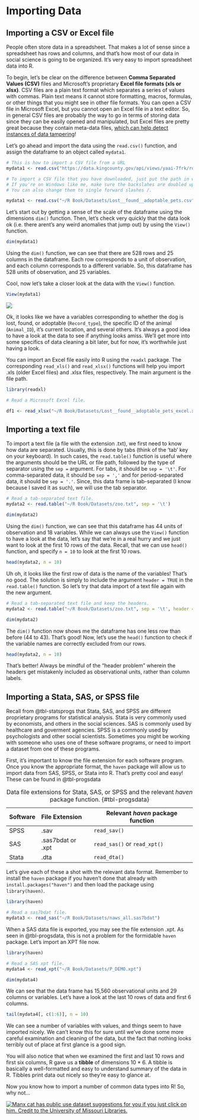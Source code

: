 # Importing Data {#sec-dataimp}

## Importing a CSV or Excel file

People often store data in a spreadsheet. That makes a lot of sense since a spreadsheet has rows and columns, and that's how most of our data in social science is going to be organized. It's very easy to import spreadsheet data into R.

To begin, let's be clear on the difference between **Comma Separated Values (CSV)** files and Microsoft's proprietary **Excel file formats (xls or xlsx)**. CSV files are a plain text format which separates a series of values with commas. Plain text means it cannot store formatting, macros, formulas, or other things that you might see in other file formats. You can open a CSV file in Microsoft Excel, but you cannot open an Excel file in a text editor. So, in general CSV files are probably the way to go in terms of storing data since they can be easily opened and manipulated, but Excel files are pretty great because they contain meta-data files, [which can help detect instances of data tampering](https://datacolada.org/109)!

Let's go ahead and import the data using the `read.csv()` function, and assign the dataframe to an object called `mydata1`.

```{r, eval = T, message=F, warning=F}

# This is how to import a CSV file from a URL
mydata1 <- read.csv("https://data.kingcounty.gov/api/views/yaai-7frk/rows.csv?accessType=DOWNLOAD")

# To import a CSV file that you have downloaded, just put the path in where the URL went above. 
# If you're on Windows like me, make sure the backslahes are doubled up like this \\. 
# You can also change them to single forward slashes /. 

mydata1 <- read.csv("~/R Book/Datasets/Lost__found__adoptable_pets.csv")

```

Let's start out by getting a sense of the scale of the dataframe using the dimensions `dim()` function. Then, let's check very quickly that the data look ok (i.e. there arent's any weird anomalies that jump out) by using the `View()` function.

```{r}
dim(mydata1)
```

Using the `dim()` function, we can see that there are 528 rows and 25 columns in the dataframe. Each row corresponds to a unit of observation, and each column corresponds to a different variable. So, this dataframe has 528 units of observation, and 25 variables.

Cool, now let's take a closer look at the data with the `View()` function.

```{r, eval = FALSE}
View(mydata1)
```

![](/Images/dogsdf.png)

Ok, it looks like we have a variables corresponding to whether the dog is lost, found, or adoptable (`Record_type`), the specific ID of the animal (`Animal_ID`), it's current location, and several others. It's always a good idea to have a look at the data to see if anything looks amiss. We'll get more into some specifics of data cleaning a bit later, but for now, it's worthwhile just having a look.

You can import an Excel file easily into R using the `readxl` package. The corresponding `read_xls()` and `read_xlsx()` functions will help you import .xls (older Excel files) and .xlsx files, respectively. The main argument is the file path.

```{r, warning = F, message = F}

library(readxl)

# Read a Microsoft Excel file.

df1 <- read_xlsx("~/R Book/Datasets/Lost__found__adoptable_pets_excel.xlsx")

```

## Importing a text file

To import a text file (a file with the extension .txt), we first need to know how data are separated. Usually, this is done by tabs (think of the 'tab' key on your keyboard). In such cases, the `read.table()` function is useful where the arguments should be the URL or file path, followed by the type of separator using the `sep =` argument. For tabs, it should be `sep = '\t'`. For comma-separated data, it should be `sep = ','` and for period-separated data, it should be `sep = '.'`. Since, this data frame is tab-separated (I know because I saved it as such), we will use the tab separator.

```{r, warning = F, message = F}

# Read a tab-separated text file.
mydata2 <- read.table("~/R Book/Datasets/zoo.txt", sep = '\t')

dim(mydata2)
```

Using the `dim()` function, we can see that this dataframe has 44 units of observation and 18 variables. While we can always use the `View()` function to have a look at the data, let's say that we're in a real hurry and we just want to look at the first 10 rows of the data. Recall, that we can use `head()` function, and specify `n = 10` to look at the first 10 rows.

```{r}

head(mydata2, n = 10)
```

Uh oh, it looks like the first row of data is the name of the variables! That's no good. The solution is simply to include the argument `header = TRUE` in the `read.table()` function. So let's try that data import of a text file again with the new argument.

```{r, warning = F, message = F}

# Read a tab-separated text file and keep the headers.
mydata2 <- read.table("~/R Book/Datasets/zoo.txt", sep = '\t', header = TRUE)

dim(mydata2)
```

The `dim()` function now shows me the dataframe has one less row than before (44 to 43). That's good! Now, let's use the `head()` function to check if the variable names are correctly excluded from our rows.

```{r}
head(mydata2, n = 10)
```

That's better! Always be mindful of the "header problem" wherein the headers get mistakenly included as observational units, rather than column labels.

## Importing a Stata, SAS, or SPSS file

Recall from @tbl-statsprogs that Stata, SAS, and SPSS are different proprietary programs for statistical analysis. Stata is very commonly used by economists, and others in the social sciences. SAS is commonly used by healthcare and goverment agencies. SPSS is a commonly used by psychologists and other social scientists. Sometimes you might be working with someone who uses one of these software programs, or need to import a dataset from one of these programs.

First, it's important to know the file extension for each software program. Once you know the appropriate format, the `haven` package will allow us to import data from SAS, SPSS, or Stata into R. That's pretty cool and easy! These can be found in @tbl-progsdata

| Software | File Extension    | Relevant *haven* package function |
|----------|:------------------|-----------------------------------|
| SPSS     | .sav              | `read_sav()`                      |
| SAS      | .sas7bdat or .xpt | `read_sas()` or `read_xpt()`      |
| Stata    | .dta              | `read_dta()`                      |

: Data file extensions for Stata, SAS, or SPSS and the relevant *haven* package function. {#tbl-progsdata}

Let's give each of these a shot with the relevant data format. Remember to install the `haven` package if you haven't done that already with `install.packages("haven")` and then load the package using `library(haven)`.

```{r, warning = FALSE, message = FALSE, eval = FALSE}
library(haven)

# Read a sas7bdat file.
mydata3 <- read_sas("~/R Book/Datasets/naws_all.sas7bdat")


```

When a SAS data file is exported, you may see the file extension .xpt. As seen in @tbl-progsdata, this is not a problem for the formidable `haven` package. Let's import an XPT file now.

```{r, warning = FALSE, message = FALSE}
library(haven)

# Read a SAS xpt file.
mydata4 <- read_xpt("~/R Book/Datasets/P_DEMO.xpt")

dim(mydata4)
```

We can see that the data frame has 15,560 observational units and 29 columns or variables. Let's have a look at the last 10 rows of data and first 6 columns.

```{r}
tail(mydata4[, c(1:6)], n = 10)
```

We can see a number of variables with values, and things seem to have imported nicely. We can't know this for sure until we've done some more careful examination and cleaning of the data, but the fact that nothing looks terribly out of place at first glance is a good sign.

You will also notice that when we examined the first and last 10 rows and first six columns, R gave us a **tibble** of dimensions 10 \* 6. A tibble is basically a well-formatted and easy to understand summary of the data in R. Tibbles print data out nicely so they're easy to glance at.

Now you know how to import a number of common data types into R! So, why not...

[![Manx cat has public use dataset suggestions for you if you just click on him. Credit to the University of Missouri Libraries.](/Images/manx2.png){fig-align="left"}](https://libraryguides.missouri.edu/datasets/public-use)
